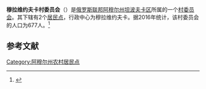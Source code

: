 {{Infobox Settlement
| official_name = 穆拉维约夫卡村委员会
| native_name = Муравьёвский сельсовет
| settlement_type = [[村委员会|村委员会]]
| subdivision_type = [[国家|国家]]
| subdivision_type1 = [[俄罗斯行政区划|州]]
| subdivision_type2 = [[区_(苏联)|区]]
| subdivision_name = {{RUS}}
| subdivision_name1 = [[阿穆尔州|阿穆尔州]]
| subdivision_name2 = [[坦波夫卡区|坦波夫卡区]]
| seat_type = 行政中心
| seat = 穆拉维约夫卡
| population_as_of=2016
| population_footnotes = <ref name=amurstat />
| population_total = 677
| coordinates_display = inline,title
| latd = 49 | latm = 50 | lats = 03 | latNS = N
| longd = 127 | longm = 43 | longs = 24 | longEW = E
| timezone = [[雅库茨克时间|MSK+6]]
| utc_offset = +9
| blank_name = [[俄罗斯市政土地区划代码|OKTMO编码]]
| blank_info = [http://classif.spb.ru/classificators/view/tma.php?st=A&kr=1&kod=10651432 10651432]
}}
'''穆拉维约夫卡村委员会'''（{{lang-ru|Муравьёвский сельсовет}}）是[[俄罗斯联邦|俄罗斯联邦]][[阿穆尔州|阿穆尔州]][[坦波夫卡区|坦波夫卡区]]所属的一个[[村委员会|村委员会]]。其下辖有2个[[居民点|居民点]]，行政中心为穆拉维约夫卡。据2016年统计，该村委员会的人口为677人。<ref name=amurstat>{{cite web |url=http://amurstat.gks.ru/wps/wcm/connect/rosstat_ts/amurstat/resources/d600c10043769f3eb9effbdd898fc419/07_1_4.htm |title=Оценка численности населения по городским округам, муниципальным районам, городским и сельским поселениям Амурской области на 1 января 2016 года |language=ru |accessdate=2016-04-21 |archiveurl=https://www.webcitation.org/6gvsqa6qi?url=http://amurstat.gks.ru/wps/wcm/connect/rosstat_ts/amurstat/resources/d600c10043769f3eb9effbdd898fc419/07_1_4.htm |archivedate=2016-04-21 |deadurl=yes }}</ref>

== 参考文献 ==
{{reflist}}

{{Russia-stub}}

[[Category:阿穆尔州农村居民点|Category:阿穆尔州农村居民点]]
